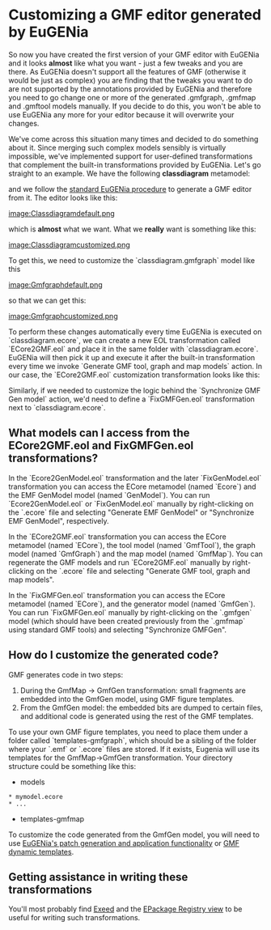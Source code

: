 =Customizing a GMF editor generated by EuGENia=
So now you have created the first version of your GMF editor with EuGENia and it looks '''almost''' like what you want - just a few tweaks and you are there. As EuGENia doesn't support all the features of GMF (otherwise it would be just as complex) you are finding that the tweaks you want to do are not supported by the annotations provided by EuGENia and therefore you need to go change one or more of the generated .gmfgraph, .gmfmap and .gmftool models manually. If you decide to do this, you won't be able to use EuGENia any more for your editor because it will overwrite your changes.

We've come across this situation many times and decided to do something about it. Since merging such complex models sensibly is virtually impossible, we've implemented support for user-defined transformations that complement the built-in transformations provided by EuGENia. Let's go straight to an example. We have the following '''classdiagram''' metamodel:

{{{emf
@namespace(uri="classdiagram", prefix="classdiagram")
package classdiagram;

@gmf.diagram
class Model {
   val Clazz[*] classes;
}

@gmf.node(label="name", figure="rectangle")
class Clazz {
   attr String name;
   @gmf.compartment(layout="list", collapsible="false")
   val Attribute[*] attributes;
}

@gmf.node(label="name,type", figure="rectangle",
    label.icon="false", label.pattern="{0}:{1}")
class Attribute {
   attr String name;
   attr String type;
}
}}}

and we follow the [[../eugenia-gmf-tutorial/|standard EuGENia procedure]] to generate a GMF editor from it. The editor looks like this:

[[image:Classdiagramdefault.png]]

which is '''almost''' what we want. What we '''really''' want is something like this:

[[image:Classdiagramcustomized.png]]

To get this, we need to customize the `classdiagram.gmfgraph` model like this

[[image:Gmfgraphdefault.png]]

so that we can get this:

[[image:Gmfgraphcustomized.png]]

To perform these changes automatically every time EuGENia is executed on `classdiagram.ecore`, we can create a new EOL transformation called `ECore2GMF.eol` and place it in the same folder with `classdiagram.ecore`. EuGENia will then pick it up and execute it after the built-in transformation every time we invoke `Generate GMF tool, graph and map models` action. In our case, the `ECore2GMF.eol` customization transformation looks like this:

{{{eol
-- Find the compartment figure
var clazzAttributesCompartmentFigure = GmfGraph!Rectangle.all.
    selectOne(r|r.name = 'ClazzAttributesCompartmentFigure');

-- ... and add a stack layout to it
clazzAttributesCompartmentFigure.layout = new GmfGraph!StackLayout;

-- Find the attribute figure
var attributeFigure = GmfGraph!Rectangle.all.
    selectOne(r|r.name = 'AttributeFigure');

-- ... delete its border
delete attributeFigure.border;

-- ... set its outline to false
attributeFigure.outline = false;

-- ... and add a preferred size to it
var preferredSize = new GmfGraph!Dimension;
preferredSize.dx = 100;
preferredSize.dy = 16;
attributeFigure.preferredSize = preferredSize;
}}}

Similarly, if we needed to customize the logic behind the `Synchronize GMF Gen model` action, we'd need to define a `FixGMFGen.eol` transformation next to `classdiagram.ecore`.

==What models can I access from the ECore2GMF.eol and FixGMFGen.eol transformations?==

In the `Ecore2GenModel.eol` transformation and the later `FixGenModel.eol` transformation you can access the ECore metamodel (named `Ecore`) and the EMF GenModel model (named `GenModel`). You can run `Ecore2GenModel.eol` or `FixGenModel.eol` manually by right-clicking on the `.ecore` file and selecting "Generate EMF GenModel" or "Synchronize EMF GenModel", respectively.  

In the `ECore2GMF.eol` transformation you can access the ECore metamodel (named `ECore`), the tool model (named `GmfTool`), the graph model (named `GmfGraph`) and the map model (named `GmfMap`). You can regenerate the GMF models and run `ECore2GMF.eol` manually by right-clicking on the `.ecore` file and selecting "Generate GMF tool, graph and map models". 

In the `FixGMFGen.eol` transformation you can access the ECore metamodel (named `ECore`), and the generator model (named `GmfGen`). You can run `FixGMFGen.eol` manually by right-clicking on the `.gmfgen` model (which should have been created previously from the `.gmfmap` using standard GMF tools) and selecting "Synchronize GMFGen".

==How do I customize the generated code?==
GMF generates code in two steps:
# During the GmfMap -> GmfGen transformation: small fragments are embedded into the GmfGen model, using GMF figure templates.
# From the GmfGen model: the embedded bits are dumped to certain files, and additional code is generated using the rest of the GMF templates.
To use your own GMF figure templates, you need to place them under a folder called `templates-gmfgraph`, which should be a sibling of the folder where your `.emf` or `.ecore` files are stored. If it exists, Eugenia will use its templates for the GmfMap->GmfGen transformation. Your directory structure could be something like this:
* models
 * mymodel.ecore
 * ...
* templates-gmfmap
To customize the code generated from the GmfGen model, you will need to use [[../eugenia-patching/|EuGENia's patch generation and application functionality]] or [[http://www.bonitasoft.org/blog/eclipse/customize-your-gmf-editor-by-customizing-templates/|GMF dynamic templates]]. 

==Getting assistance in writing these transformations==
You'll most probably find [[http://epsilonblog.wordpress.com/2008/07/17/inspecting-emf-models-with-exeed/|Exeed]] and the [[http://epsilonblog.wordpress.com/2009/02/13/the-emf-epackage-registry-view/|EPackage Registry view]] to be useful for writing such transformations.